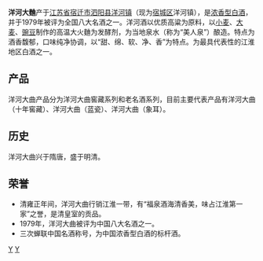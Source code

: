 {{unreferenced|time=2014-12-16T05:13:54+00:00}}
{{中国非物质文化遗产 
| 级别 = 省
|名称 = 洋河大曲酿造技艺 
|子项 = 
|图片 = 
|申报地区或单位 = [[宿迁市|宿迁市]]
|序号 = 109
|编号项目 = JSVII-29 
|登录时间 = 2009年
|备注 = 第二批省级非遗项目
|分类 = 传统技艺
|省区市 = 江苏省
}}
'''洋河大麯'''产于[[江苏省|江苏省]][[宿迁市|宿迁市]][[泗阳县|泗阳县]][[洋河鎮_(宿遷市)|洋河镇]]（现为[[宿城区|宿城区]]洋河镇），是[[浓香型白酒|浓香型白酒]]，并于1979年被评为全国八大名酒之一。洋河酒以优质高粱为原料，以[[小麦|小麦]]、[[大麦|大麦]]、[[豌豆|豌豆]]制作的高温大火麯为发酵剂，为当地泉水（称为“美人泉”）酿造。特点为酒香馥郁，口味纯净协调，以“甜、绵、软、净、香”为特点。为最具代表性的江淮地区白酒之一。

==产品==
洋河大曲产品分为洋河大曲窖藏系列和老名酒系列，目前主要代表产品有洋河大曲（十年窖藏）、洋河大曲（蓝瓷）、洋河大曲（象耳）。

==历史==
洋河大曲兴于隋唐，盛于明清。

==荣誉==
* 清雍正年间，洋河大曲行销江淮一带，有“福泉酒海清香美，味占江淮第一家”之誉，是清皇室的贡品。
* 1979年，洋河大曲被评为中国八大名酒之一。
* 三次蝉联中国名酒称号，为中国浓香型白酒的标杆酒。


[[Category:白酒|Y]]
[[Category:蒸餾酒|Y]]